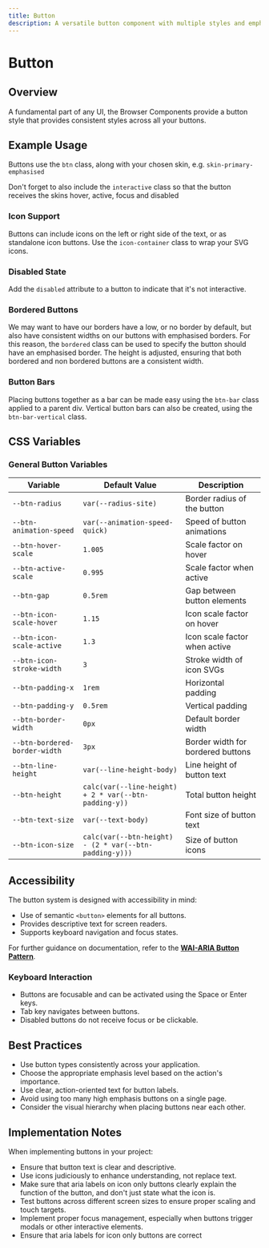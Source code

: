 ```yaml
---
title: Button
description: A versatile button component with multiple styles and emphasis levels
---
```



# Button

## Overview

A fundamental part of any UI, the Browser Components provide a button style that provides consistent styles across all your buttons.

## Example Usage

Buttons use the `btn` class, along with your chosen skin, e.g. `skin-primary-emphasised`

Don't forget to also include the `interactive` class so that the button receives the skins hover, active, focus and disabled

<ShowComponent>
  <Buttons />
</ShowComponent>

### Icon Support

Buttons can include icons on the left or right side of the text, or as standalone icon buttons. Use the `icon-container` class to wrap your SVG icons.

### Disabled State

Add the `disabled` attribute to a button to indicate that it's not interactive.

### Bordered Buttons

We may want to have our borders have a low, or no border by default, but also have consistent widths on our buttons with emphasised borders. For this reason, the `bordered` class can be used to specify the button should have an emphasised border. The height is adjusted, ensuring that both bordered and non bordered buttons are a consistent width.

<ShowComponent>
  <ControlButton />
</ShowComponent>

### Button Bars

Placing buttons together as a bar can be made easy using the `btn-bar` class applied to a parent div. Vertical button bars can also be created, using the `btn-bar-vertical` class.

<ShowComponent>
  <ControlBar />
</ShowComponent>

<ShowComponent>
  <ControlBarVertical />
</ShowComponent>

## CSS Variables

### General Button Variables

| Variable                      | Default Value                                          | Description                       |
| ----------------------------- | ------------------------------------------------------ | --------------------------------- |
| `--btn-radius`                | `var(--radius-site)`                                   | Border radius of the button       |
| `--btn-animation-speed`       | `var(--animation-speed-quick)`                         | Speed of button animations        |
| `--btn-hover-scale`           | `1.005`                                                | Scale factor on hover             |
| `--btn-active-scale`          | `0.995`                                                | Scale factor when active          |
| `--btn-gap`                   | `0.5rem`                                               | Gap between button elements       |
| `--btn-icon-scale-hover`      | `1.15`                                                 | Icon scale factor on hover        |
| `--btn-icon-scale-active`     | `1.3`                                                  | Icon scale factor when active     |
| `--btn-icon-stroke-width`     | `3`                                                    | Stroke width of icon SVGs         |
| `--btn-padding-x`             | `1rem`                                                 | Horizontal padding                |
| `--btn-padding-y`             | `0.5rem`                                               | Vertical padding                  |
| `--btn-border-width`          | `0px`                                                  | Default border width              |
| `--btn-bordered-border-width` | `3px`                                                  | Border width for bordered buttons |
| `--btn-line-height`           | `var(--line-height-body)`                              | Line height of button text        |
| `--btn-height`                | `calc(var(--line-height) + 2 * var(--btn-padding-y))`  | Total button height               |
| `--btn-text-size`             | `var(--text-body)`                                     | Font size of button text          |
| `--btn-icon-size`             | `calc(var(--btn-height) - (2 * var(--btn-padding-y)))` | Size of button icons              |

## Accessibility

The button system is designed with accessibility in mind:

- Use of semantic `<button>` elements for all buttons.
- Provides descriptive text for screen readers.
- Supports keyboard navigation and focus states.

For further guidance on documentation, refer to the **[WAI-ARIA Button Pattern](https://www.w3.org/WAI/ARIA/apg/patterns/button/examples/button/)**.

### Keyboard Interaction

- Buttons are focusable and can be activated using the Space or Enter keys.
- Tab key navigates between buttons.
- Disabled buttons do not receive focus or be clickable.

## Best Practices

- Use button types consistently across your application.
- Choose the appropriate emphasis level based on the action's importance.
- Use clear, action-oriented text for button labels.
- Avoid using too many high emphasis buttons on a single page.
- Consider the visual hierarchy when placing buttons near each other.

## Implementation Notes

When implementing buttons in your project:

- Ensure that button text is clear and descriptive.
- Use icons judiciously to enhance understanding, not replace text.
- Make sure that aria labels on icon only buttons clearly explain the function of the button, and don't just state what the icon is.
- Test buttons across different screen sizes to ensure proper scaling and touch targets.
- Implement proper focus management, especially when buttons trigger modals or other interactive elements.
- Ensure that aria labels for icon only buttons are correct
